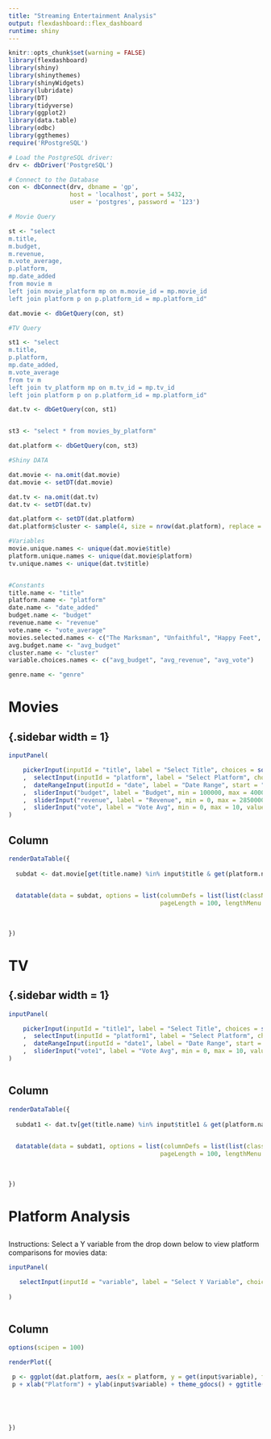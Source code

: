 ```yaml
---
title: "Streaming Entertainment Analysis"
output: flexdashboard::flex_dashboard
runtime: shiny
---
```


```r
knitr::opts_chunk$set(warning = FALSE)
library(flexdashboard)
library(shiny)
library(shinythemes)
library(shinyWidgets)
library(lubridate)
library(DT)
library(tidyverse)
library(ggplot2)
library(data.table) 
library(odbc)
library(ggthemes)
require('RPostgreSQL')

```


```r

# Load the PostgreSQL driver:
drv <- dbDriver('PostgreSQL')

# Connect to the Database
con <- dbConnect(drv, dbname = 'gp',
                 host = 'localhost', port = 5432,
                 user = 'postgres', password = '123')
```


```r
# Movie Query

st <- "select
m.title,
m.budget,
m.revenue,
m.vote_average,
p.platform,
mp.date_added
from movie m
left join movie_platform mp on m.movie_id = mp.movie_id
left join platform p on p.platform_id = mp.platform_id"

dat.movie <- dbGetQuery(con, st)

```

```r
#TV Query 

st1 <- "select
m.title,
p.platform,
mp.date_added,
m.vote_average
from tv m
left join tv_platform mp on m.tv_id = mp.tv_id
left join platform p on p.platform_id = mp.platform_id"

dat.tv <- dbGetQuery(con, st1)



```

```r
st3 <- "select * from movies_by_platform"

dat.platform <- dbGetQuery(con, st3)
```

```r

#Shiny DATA 

dat.movie <- na.omit(dat.movie)
dat.movie <- setDT(dat.movie)

dat.tv <- na.omit(dat.tv)
dat.tv <- setDT(dat.tv)

dat.platform <- setDT(dat.platform)
dat.platform$cluster <- sample(4, size = nrow(dat.platform), replace = TRUE)

```

```r

#Variables
movie.unique.names <- unique(dat.movie$title)
platform.unique.names <- unique(dat.movie$platform)
tv.unique.names <- unique(dat.tv$title)


#Constants
title.name <- "title"
platform.name <- "platform"
date.name <- "date_added"
budget.name <- "budget"
revenue.name <- "revenue"
vote.name <- "vote_average"
movies.selected.names <- c("The Marksman", "Unfaithful", "Happy Feet", "Take Care")
avg.budget.name <- "avg_budget"
cluster.name <- "cluster"
variable.choices.names <- c("avg_budget", "avg_revenue", "avg_vote")

genre.name <- "genre"
```

Movies
=====================================  

{.sidebar width = 1} 
-------------------------------------


```r

inputPanel(

    pickerInput(inputId = "title", label = "Select Title", choices = sort(movie.unique.names), options = list(`actions-box` = TRUE, `live-search` =TRUE),multiple = TRUE, selected = movie.unique.names)
    ,  selectInput(inputId = "platform", label = "Select Platform", choices = platform.unique.names, selected = platform.unique.names, multiple = TRUE)
    ,  dateRangeInput(inputId = "date", label = "Date Range", start = "2014-01-01", end = "2021-12-01", format = "yyyy-mm-dd")
    ,  sliderInput("budget", label = "Budget", min = 100000, max = 400000000, value = c(100000, 400000000), step = 1000000 )
    ,  sliderInput("revenue", label = "Revenue", min = 0, max = 2850000000, value = c(10000000, 2850000000), step = 850000000 )
    ,  sliderInput("vote", label = "Vote Avg", min = 0, max = 10, value = c(0,10))
)


```

Column 
-------------------------------------

```r


renderDataTable({
  
  subdat <- dat.movie[get(title.name) %in% input$title & get(platform.name) %in% input$platform & get(budget.name) >= input$budget[1] & get(budget.name) <= input$budget[2] & get(revenue.name) >= input$revenue[1] & get(revenue.name) <= input$revenue[2] & get(vote.name) >= input$vote[1] & get(vote.name) <= input$vote[2] &  get(date.name) >= input$date[1] & get(date.name) <= input$date[2] ]
  

  datatable(data = subdat, options = list(columnDefs = list(list(className = 'dt-center')),
                                          pageLength = 100, lengthMenu = c(10, 50,100,150,200,1000)))
  
  
  
})
```

TV
===================================

{.sidebar width = 1} 
-------------------------------------

```r


inputPanel(

    pickerInput(inputId = "title1", label = "Select Title", choices = sort(tv.unique.names), options = list(`actions-box` = TRUE, `live-search` =TRUE),multiple = TRUE, selected = tv.unique.names)
    ,  selectInput(inputId = "platform1", label = "Select Platform", choices = platform.unique.names, selected = platform.unique.names, multiple = TRUE)
    ,  dateRangeInput(inputId = "date1", label = "Date Range", start = "2006-07-01", end = "2021-12-01", format = "yyyy-mm-dd")
    ,  sliderInput("vote1", label = "Vote Avg", min = 0, max = 10, value = c(0,10))
)



```



Column 
-------------------------------------
```r


renderDataTable({
  
  subdat1 <- dat.tv[get(title.name) %in% input$title1 & get(platform.name) %in% input$platform1 & get(vote.name) >= input$vote1[1] & get(vote.name) <= input$vote1[2] &  get(date.name) >= input$date1[1] & get(date.name) <= input$date1[2] ]
  

  datatable(data = subdat1, options = list(columnDefs = list(list(className = 'dt-center')),
                                          pageLength = 100, lengthMenu = c(10,50,100,150,200,1000)))
  
  
  
})
```


Platform Analysis 
===================================

{.sidebar} 
-------------------------------------
Instructions: Select a Y variable from the drop down below to view platform comparisons for movies data: 

```r


inputPanel(

   selectInput(inputId = "variable", label = "Select Y Variable", choices = variable.choices.names, selected = avg.budget.name)
    
)



```



Column 
-------------------------------------
```r
options(scipen = 100)

renderPlot({

 p <- ggplot(dat.platform, aes(x = platform, y = get(input$variable), fill = platform)) + geom_bar(stat = "identity") + scale_fill_manual(values = c("blue", "darkblue", "darkgreen", "darkred"))
 p + xlab("Platform") + ylab(input$variable) + theme_gdocs() + ggtitle("Platform Financial Analysis") + scale_y_continuous(name = input$variable)
  




})


```





